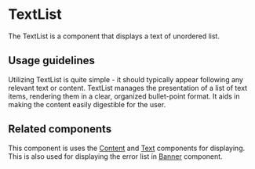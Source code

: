 
<Meta title="Components/Lists and Tables/TextList/Docs" />

# TextList

The TextList is a component that displays a text of unordered list.

## Usage guidelines

Utilizing TextList is quite simple - it should typically appear following any
relevant text or content. TextList manages the presentation of a list of text
items, rendering them in a clear, organized bullet-point format. It aids in
making the content easily digestible for the user.

## Related components

This component is uses the
[Content](..?path=/docs/components-layouts-and-structure-content-docs--page) and
[Text](..?path=/docs/components-text-and-typography-text-docs--page) components
for displaying. This is also used for displaying the error list in
[Banner](..?path=/docs/components-status-and-feedback-banner-docs--page)
component.
